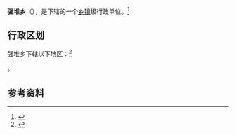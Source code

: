 {{中国乡级行政区|54/23/29/205/000}}

'''强堆乡'''（{{bo|z=བྱང་སྟོད་}}），是{{PRC admin/fullname|54/23/29/205/000|3}}下辖的一个[[乡镇|乡镇]]级行政单位。<ref>{{PRC admin/ref sgc|{{PRC admin/parent|54/23/29/205/000}}}}</ref>

== 行政区划 ==

强堆乡下辖以下地区：<ref>{{PRC admin/ref sgc|54/23/29/205/000}}</ref>

{{PRC admin/children|54/23/29/205/000}}。

== 参考资料 ==

{{reflist}}

{{行政区划小作品}}
{{PRC admin/navcat|54/23/29/205/000}}